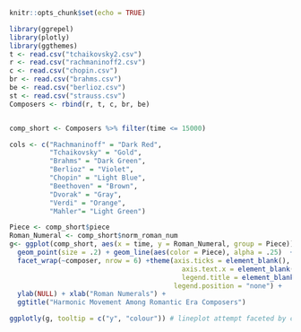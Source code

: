

```r
knitr::opts_chunk$set(echo = TRUE)
```

```r
library(ggrepel)
library(plotly)
library(ggthemes)
t <- read.csv("tchaikovsky2.csv")
r <- read.csv("rachmaninoff2.csv")
c <- read.csv("chopin.csv")
br <- read.csv("brahms.csv")
be <- read.csv("berlioz.csv")
st <- read.csv("strauss.csv")
Composers <- rbind(r, t, c, br, be)


comp_short <- Composers %>% filter(time <= 15000)

cols <- c("Rachmaninoff" = "Dark Red",
          "Tchaikovsky" = "Gold", 
          "Brahms" = "Dark Green",
          "Berlioz" = "Violet", 
          "Chopin" = "Light Blue", 
          "Beethoven" = "Brown",
          "Dvorak" = "Gray",
          "Verdi" = "Orange",
          "Mahler"= "Light Green")

Piece <- comp_short$piece
Roman_Numeral <- comp_short$norm_roman_num
g<- ggplot(comp_short, aes(x = time, y = Roman_Numeral, group = Piece)) +
  geom_point(size = .2) + geom_line(aes(color = Piece), alpha = .25)  + theme_tufte() +
  facet_wrap(~composer, nrow = 6) +theme(axis.ticks = element_blank(),
                                           axis.text.x = element_blank(),
                                           legend.title = element_blank(),
                                         legend.position = "none") + 
  ylab(NULL) + xlab("Roman Numerals") +
  ggtitle("Harmonic Movement Among Romantic Era Composers")

ggplotly(g, tooltip = c("y", "colour")) # lineplot attempt faceted by composer eventually by country 
```
